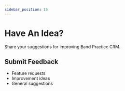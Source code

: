 ```yaml
---
sidebar_position: 16
---
```


# Have An Idea?

Share your suggestions for improving Band Practice CRM.

## Submit Feedback
- Feature requests
- Improvement ideas
- General suggestions 